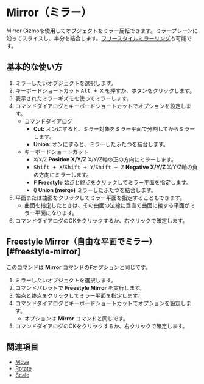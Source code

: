 
# Mirror（ミラー）

<Reference shortcut="Alt + X" command="Mirror" button="コマンドバー右" />

Mirror Gizmoを使用してオブジェクトをミラー反転できます。ミラープレーンに沿ってスライスし、半分を結合します。[フリースタイルミラーリング](#freestyle-mirror)も可能です。

## 基本的な使い方

1. ミラーしたいオブジェクトを選択します。
2. キーボードショートカット <kbd>Alt + X</kbd> を押すか、ボタンをクリックします。
3. 表示されたミラーギズモを使ってミラーします。
4. コマンドダイアログとキーボードショートカットでオプションを設定します。
   - <Kst>コマンドダイアログ</Kst>
      - **Cut:** オンにすると、ミラー対象をミラー平面で分割してからミラーします。
      - **Union:** オンにすると、ミラーしたふたつを結合します。
   - <Kst>キーボードショートカット</Kst>
      - <kbd>X</kbd>/<kbd>Y</kbd>/<kbd>Z</kbd> **Position X/Y/Z** X/Y/Z軸の正の方向にミラーします。
      - <kbd>Shift + X</kbd>/<kbd>Shift + Y</kbd>/<kbd>Shift + Z</kbd> **Negative X/Y/Z** X/Y/Z軸の負の方向にミラーします。
      - <kbd>F</kbd> **Freestyle** 始点と終点をクリックしてミラー平面を指定します。
      - <kbd>Q</kbd> **Union (merge)** ミラーしたふたつを結合します。
5. 平面または曲面をクリックしてミラー平面を指定することもできます。
   - 曲面を指定したときは、その曲面の法線に垂直で曲面に接する平面がミラー平面になります。
6. コマンドダイアログのOKをクリックするか、右クリックで確定します。 

## Freestyle Mirror（自由な平面でミラー）[#freestyle-mirror]

このコマンドは **Mirror** コマンドの<kbd>F</kbd>オプションと同じです。

1. ミラーしたいオブジェクトを選択します。
2. コマンドパレットで **Freestyle Mirror** を実行します。
3. 始点と終点をクリックしてミラー平面を指定します。
4. コマンドダイアログとキーボードショートカットでオプションを設定します。
   - オプションは **Mirror** コマンドと同じです。
5. コマンドダイアログのOKをクリックするか、右クリックで確定します。

<VideoPlayer fileName="freestyle-mirror"/>

## 関連項目
- [Move](move)
- [Rotate](rotate)
- [Scale](scale)